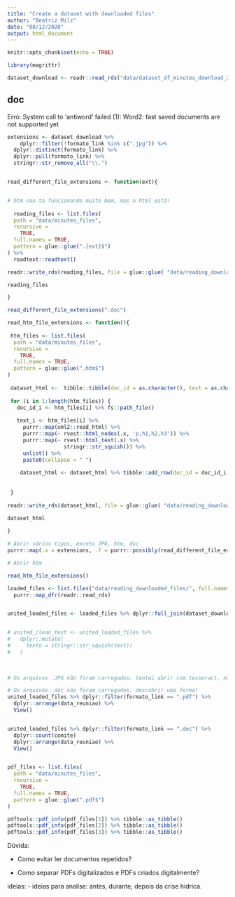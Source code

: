 ```yaml
---
title: "Create a dataset with downloaded files"
author: "Beatriz Milz"
date: "08/12/2020"
output: html_document
---
```


```r
knitr::opts_chunk$set(echo = TRUE)

library(magrittr)
```

```r
dataset_download <- readr::read_rds("data/dataset_df_minutes_download_2020-12-08.Rds")
```

## doc
Erro: System call to 'antiword' failed (1): Word2: fast saved documents are not supported yet


```r

extensions <- dataset_download %>% 
    dplyr::filter(!formato_link %in% c(".jpg")) %>% 
  dplyr::distinct(formato_link) %>%
  dplyr::pull(formato_link) %>% 
  stringr::str_remove_all("\\.")


read_different_file_extensions <- function(ext){


# htm nao ta funcionando muito bem, mas o html está!
  
  reading_files <- list.files(
  path = "data/minutes_files",
  recursive =
    TRUE,
  full.names = TRUE,
  pattern = glue::glue(".{ext}$")
) %>%
  readtext::readtext()

readr::write_rds(reading_files, file = glue::glue( "data/reading_downloaded_files/reading_{ext}_{Sys.Date()}.rds"))

reading_files

}

read_different_file_extensions(".doc")
```


```r
read_htm_file_extensions <- function(){
  
 htm_files <- list.files(
  path = "data/minutes_files",
  recursive =
    TRUE,
  full.names = TRUE,
  pattern = glue::glue(".htm$")
)
 
 dataset_html <-  tibble::tibble(doc_id = as.character(), text = as.character())
 
 for (i in 1:length(htm_files)) {
   doc_id_i <- htm_files[i] %>% fs::path_file()
   
   text_i <- htm_files[i] %>%
     purrr::map(xml2::read_html) %>%
     purrr::map(~ rvest::html_nodes(.x, 'p,h1,h2,h3')) %>%
     purrr::map(~ rvest::html_text(.x) %>%
                  stringr::str_squish()) %>%
     unlist() %>%
     paste0(collapse = " ")
   
    dataset_html <- dataset_html %>% tibble::add_row(doc_id = doc_id_i, text = text_i)
   
  
 }
 
readr::write_rds(dataset_html, file = glue::glue( "data/reading_downloaded_files/reading_htm_{Sys.Date()}.rds"))

dataset_html
 
}

```



```r
# Abrir vários tipos, exceto JPG, htm, doc
purrr::map(.x = extensions, .f = purrr::possibly(read_different_file_extensions, otherwise = "ERRO"))

# Abrir htm

read_htm_file_extensions() 
```

```r
loaded_files <- list.files("data/reading_downloaded_files/", full.names = TRUE) %>% 
  purrr::map_dfr(readr::read_rds) 


united_loaded_files <- loaded_files %>% dplyr::full_join(dataset_download, by = c("doc_id" = "nome_arquivo_curto"))


# united_clean_text <- united_loaded_files %>%
#   dplyr::mutate(
#     texto = stringr::str_squish(text))
#   )

  
  
# Os arquivos .JPG não foram carregados. tentei abrir com tesseract, não funciona bem.

# Os arquivos .doc não foram carregados. descobrir uma forma!
united_loaded_files %>% dplyr::filter(formato_link == ".pdf") %>%
  dplyr::arrange(data_reuniao) %>% 
  View()


united_loaded_files %>% dplyr::filter(formato_link == ".doc") %>%
  dplyr::count(comite)
  dplyr::arrange(data_reuniao) %>% 
  View()


pdf_files <- list.files(
  path = "data/minutes_files",
  recursive =
    TRUE,
  full.names = TRUE,
  pattern = glue::glue(".pdf$")
)

pdftools::pdf_info(pdf_files[1]) %>% tibble::as_tibble()
pdftools::pdf_info(pdf_files[2]) %>% tibble::as_tibble()
pdftools::pdf_info(pdf_files[3]) %>% tibble::as_tibble()
```


Dúvida: 

- Como evitar ler documentos repetidos?

- Como separar PDFs digitalizados e PDFs criados digitalmente?

ideias:
- ideias para analise: antes, durante, depois da crise hidrica.
